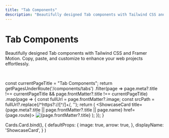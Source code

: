 ```yaml
---
title: "Tab Components"
description: "Beautifully designed Tab components with Tailwind CSS and Framer Motion. Copy, paste, and customize to enhance your web projects effortlessly."
---
```



# Tab Components

<p className="component-description">Beautifully designed Tab components with Tailwind CSS and Framer Motion. Copy, paste, and customize to enhance your web projects effortlessly.</p>

<br />

  const currentPageTitle = "Tab Components";
  return getPagesUnderRoute('/components/tabs')
    .filter(page => page.meta?.title !== currentPageTitle && page.frontMatter?.title !== currentPageTitle)
    .map(page => {
      const fullUrl = page.frontMatter?.image;
      const srcPath = fullUrl?.replace(/^https?:\/\/[^/]+/, '');
      return (
        <ShowcaseCard title={page.meta?.title || page.frontMatter?.title || page.name} href={page.route}>
          <Image src={srcPath} alt={page.frontMatter?.title} width={500} height={300} />
        </ShowcaseCard>
      );
    });
}

  Cards.Card.bind(),
  {
    defaultProps: {
      image: true,
      arrow: true,
    },
    displayName: 'ShowcaseCard',
  }
)

<Cards>
<BlogIndex />
</Cards>
